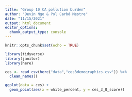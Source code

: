 ```yaml
---
title: "Group 10 CA pollution burden"
author: "Devin Ngo & Pol Carbó Mestre"
date: "11/15/2021"
output: html_document
editor_options: 
  chunk_output_type: console
---
```


```r
knitr::opts_chunk$set(echo = TRUE)

library(tidyverse)
library(janitor)
library(here)
```

```r
ces <- read_csv(here("data","ces3demographics.csv")) %>% 
  clean_names()
```

```r
ggplot(data = ces) +
  geom_point(aes(x = white_percent, y = ces_3_0_score)) 
```

